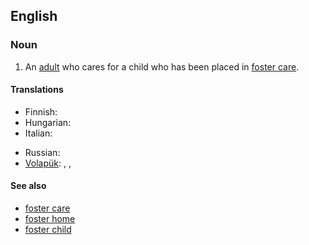 ==English==

===Noun===
{{en-noun|sg=[[foster]] [[parent]]}}

# An [[adult]] who cares for a child who has been placed in [[foster care]].

====Translations====
{{trans-top|an adult who cares for a child who has been placed in foster care}}
* Finnish: {{t-|fi|kasvatusvanhempi}}
* Hungarian: {{t-|hu|nevelőszülő}}
* Italian: {{t|it|genitore adottivo|m}}
{{trans-mid}}
* Russian: {{t|ru|приёмный родитель|m|tr=prijómnyj rodítel'|sc=Cyrl}}
* [[Volapük]]: {{qualifier|male or female}} {{t|vo|kälan}}, {{qualifier|male}} {{t|vo|hikälan}}, {{qualifier|female}} {{t|vo|jikälan}}
{{trans-bottom}}

====See also====
* [[foster care]]
* [[foster home]]
* [[foster child]]